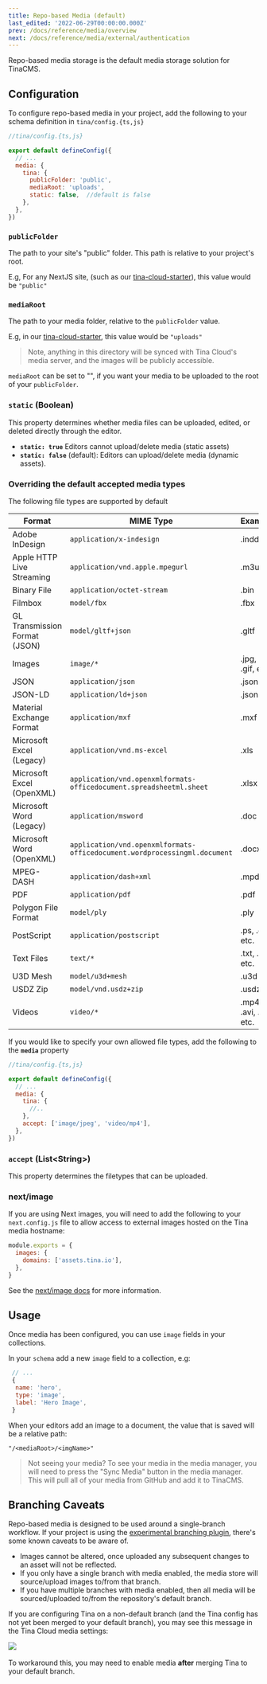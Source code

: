 ```yaml
---
title: Repo-based Media (default)
last_edited: '2022-06-29T00:00:00.000Z'
prev: /docs/reference/media/overview
next: /docs/reference/media/external/authentication
---
```


Repo-based media storage is the default media storage solution for TinaCMS.

## Configuration

To configure repo-based media in your project, add the following to your schema definition in `tina/config.{ts,js}`

```javascript
//tina/config.{ts,js}

export default defineConfig({
  // ...
  media: {
    tina: {
      publicFolder: 'public',
      mediaRoot: 'uploads',
      static: false,  //default is false
    },
  },
})
```

### `publicFolder`

The path to your site's "public" folder. This path is relative to your project's root.

E.g, For any NextJS site, (such as our [tina-cloud-starter](https://github.com/tinacms/tina-cloud-starter/tree/main/public)), this value would be `"public"`

### `mediaRoot`

The path to your media folder, relative to the `publicFolder` value.

E.g, in our [tina-cloud-starter](https://github.com/tinacms/tina-cloud-starter/tree/main/public), this value would be `"uploads"`

> Note, anything in this directory will be synced with Tina Cloud's media server, and the images will be publicly accessible.

`mediaRoot` can be set to "", if you want your media to be uploaded to the root of your `publicFolder`.

### `static` (Boolean)

This property determines whether media files can be uploaded, edited, or deleted directly through the editor.

* **`static: true`** Editors cannot upload/delete media (static assets)
* **`static: false`** (default): Editors can upload/delete media (dynamic assets).

### Overriding the default accepted media types
The following file types are supported by default

| Format                                                     | MIME Type                                                    | Examples                       |
|------------------------------------------------------------|--------------------------------------------------------------|--------------------------------|
| Adobe InDesign                                             | `application/x-indesign`                                     | .indd                          |
| Apple HTTP Live Streaming                                  | `application/vnd.apple.mpegurl`                              | .m3u8                          |
| Binary File                                                | `application/octet-stream`                                   | .bin                           |
| Filmbox                                                    | `model/fbx`                                                  | .fbx                           |
| GL Transmission Format (JSON)                              | `model/gltf+json`                                            | .gltf                          |
| Images                                                     | `image/*`                                                    | .jpg, .png, .gif, etc.         |
| JSON                                                       | `application/json`                                           | .json                          |
| JSON-LD                                                    | `application/ld+json`                                        | .jsonld                        |
| Material Exchange Format                                   | `application/mxf`                                            | .mxf                           |
| Microsoft Excel (Legacy)                                   | `application/vnd.ms-excel`                                   | .xls                           |
| Microsoft Excel (OpenXML)                                  | `application/vnd.openxmlformats-officedocument.spreadsheetml.sheet` | .xlsx                          |
| Microsoft Word (Legacy)                                    | `application/msword`                                         | .doc                           |
| Microsoft Word (OpenXML)                                   | `application/vnd.openxmlformats-officedocument.wordprocessingml.document` | .docx                          |
| MPEG-DASH                                                  | `application/dash+xml`                                       | .mpd                           |
| PDF                                                        | `application/pdf`                                            | .pdf                           |
| Polygon File Format                                        | `model/ply`                                                  | .ply                           |
| PostScript                                                 | `application/postscript`                                     | .ps, .eps, etc.                |
| Text Files                                                 | `text/*`                                                     | .txt, .md, etc.                |
| U3D Mesh                                                   | `model/u3d+mesh`                                             | .u3d                           |
| USDZ Zip                                                   | `model/vnd.usdz+zip`                                         | .usdz                          |
| Videos                                                     | `video/*`                                                    | .mp4, .avi, .mkv, etc.         |


If you would like to specify your own allowed file types, add the following to the  **`media`** property

```javascript
//tina/config.{ts,js}

export default defineConfig({
  // ...
  media: {
    tina: {
      //..
    },
    accept: ['image/jpeg', 'video/mp4'],
  },
})
```

### `accept` (List\<String\>)

This property determines the filetypes that can be uploaded.

### next/image

If you are using Next images, you will need to add the following to your `next.config.js` file to allow access to external images hosted on the Tina media hostname:

```javascript
module.exports = {
  images: {
    domains: ['assets.tina.io'],
  },
}
```

See the [next/image docs](https://nextjs.org/docs/api-reference/next/image#domains) for more information.

## Usage

Once media has been configured, you can use `image` fields in your collections.

In your `schema` add a new `image` field to a collection, e.g:

```javascript
 // ...
 {
  name: 'hero',
  type: 'image',
  label: 'Hero Image',
 }
```

When your editors add an image to a document, the value that is saved will be a relative path:

`"/<mediaRoot>/<imgName>"`

> Not seeing your media? To see your media in the media manager, you will need to press the "Sync Media" button in the media manager. This will pull all of your media from GitHub and add it to TinaCMS.

## Branching Caveats

Repo-based media is designed to be used around a single-branch workflow. If your project is using the [experimental branching plugin](https://github.com/tinacms/tinacms/tree/main/packages/%40tinacms/toolkit/src/plugins/branch-switcher), there's some known caveats to be aware of.

* Images cannot be altered, once uploaded any subsequent changes to an asset will not be reflected.
* If you only have a single branch with media enabled, the media store will source/upload images to/from that branch.
* If you have multiple branches with media enabled, then all media will be sourced/uploaded to/from the repository's default branch.

If you are configuring Tina on a non-default branch (and the Tina config has not yet been merged to your default branch), you may see this message in the Tina Cloud media settings:

![](https://res.cloudinary.com/forestry-demo/image/upload/v1688478218/tina-io/docs/media-not-configured_lnr5lw.png)\
\
To workaround this, you may need to enable media **after** merging Tina to your default branch.
